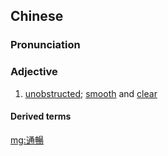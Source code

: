 {{also|通畅}}
==Chinese==
{{zh-forms|s=通畅}}

===Pronunciation===
{{zh-pron
|m=tōngchàng
|c=tung1 coeng3
|mn=qz,xm:tong-thiòng/zz:tong-thiàng
|cat=a
}}

===Adjective===
{{zh-adj}}

# [[unobstructed]]; [[smooth]] and [[clear]]

====Derived terms====
{{zh-der|順暢}}

[[mg:通暢]]